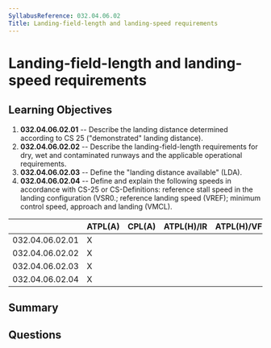 ```yaml
---
SyllabusReference: 032.04.06.02
Title: Landing-field-length and landing-speed requirements
---
```


# Landing-field-length and landing-speed requirements

## Learning Objectives

1. **032.04.06.02.01** -- Describe the landing distance determined according to
   CS 25 ("demonstrated" landing distance).
2. **032.04.06.02.02** -- Describe the landing-field-length requirements for dry,
   wet and contaminated runways and the applicable operational requirements.
3. **032.04.06.02.03** -- Define the "landing distance available" (LDA).
4. **032.04.06.02.04** -- Define and explain the following speeds in accordance
   with CS-25 or CS-Definitions: reference stall speed in the landing
   configuration (VSR0.; reference landing speed (VREF); minimum control speed,
   approach and landing (VMCL).

|                 | ATPL(A) | CPL(A) | ATPL(H)/IR | ATPL(H)/VFR | CPL(H) | IR  | CBIR(A) |
| --------------- | ------- | ------ | ---------- | ----------- | ------ | --- | ------- |
| 032.04.06.02.01 | X       |        |            |             |        |     |         |
| 032.04.06.02.02 | X       |        |            |             |        |     |         |
| 032.04.06.02.03 | X       |        |            |             |        |     |         |
| 032.04.06.02.04 | X       |        |            |             |        |     |         |

## Summary

## Questions
